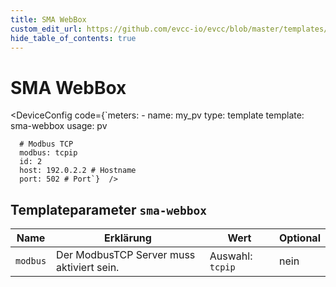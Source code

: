 ```yaml
---
title: SMA WebBox
custom_edit_url: https://github.com/evcc-io/evcc/blob/master/templates/definition/meter/sma-webbox.yaml
hide_table_of_contents: true
---
```



# SMA WebBox

<DeviceFeatures features="" />

<DeviceConfig code={`meters:
    - name: my_pv
      type: template
      template: sma-webbox
      usage: pv
      
      # Modbus TCP
      modbus: tcpip
      id: 2
      host: 192.0.2.2 # Hostname
      port: 502 # Port`}  />

## Templateparameter `sma-webbox`

| Name | Erklärung | Wert | Optional |
|-----------|-----------|------|----------|
| `modbus` | Der ModbusTCP Server muss aktiviert sein. | Auswahl: `tcpip` | nein |

